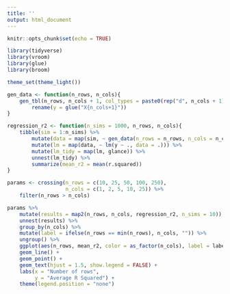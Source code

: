---
title: ''
output: html_document
---

```{r setup, include=FALSE}
knitr::opts_chunk$set(echo = TRUE)
```

```{r}
library(tidyverse)
library(vroom)
library(glue)
library(broom)

theme_set(theme_light())

```

```{r}

gen_data <- function(n_rows, n_cols){
    gen_tbl(n_rows, n_cols + 1, col_types = paste0(rep("d", n_cols + 1), collapse = "")) %>%
        rename(y = glue("X{n_cols+1}"))
}

regression_r2 <- function(n_sims = 1000, n_rows, n_cols){
    tibble(sim = 1:n_sims) %>%
        mutate(data = map(sim, ~ gen_data(n_rows = n_rows, n_cols = n_cols))) %>%
        mutate(lm = map(data, ~ lm(y ~ ., data = .))) %>%
        mutate(lm_tidy = map(lm, glance)) %>%
        unnest(lm_tidy) %>%
        summarize(mean_r2 = mean(r.squared))
}

params <- crossing(n_rows = c(10, 25, 50, 100, 250),
                   n_cols = c(1, 2, 5, 10, 25)) %>%
    filter(n_rows > n_cols)

params %>%
    mutate(results = map2(n_rows, n_cols, regression_r2, n_sims = 10)) %>%
    unnest(results) %>%
    group_by(n_cols) %>%
    mutate(label = ifelse(n_rows == min(n_rows), n_cols, "")) %>%
    ungroup() %>%
    ggplot(aes(n_rows, mean_r2, color = as_factor(n_cols), label = label)) +
    geom_line() +
    geom_point() +
    geom_text(hjust = 1.5, show.legend = FALSE) +
    labs(x = "Number of rows",
         y = "Average R Squared") +
    theme(legend.position = "none")

```

